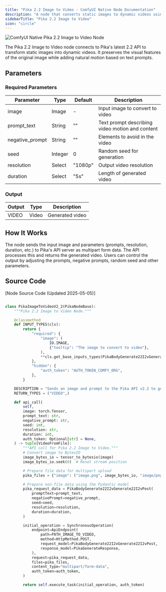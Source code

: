 ```yaml
---
title: "Pika 2.2 Image to Video - ComfyUI Native Node Documentation"
description: "A node that converts static images to dynamic videos using Pika AI"
sidebarTitle: "Pika 2.2 Image to Video"
icon: "circle"
---
```


![ComfyUI Native Pika 2.2 Image to Video Node](/images/built-in-nodes/api_nodes/pika/pika-2-2-image-to-video.jpg)

The Pika 2.2 Image to Video node connects to Pika's latest 2.2 API to transform static images into dynamic videos. It preserves the visual features of the original image while adding natural motion based on text prompts.

## Parameters

### Required Parameters

| Parameter       | Type    | Default | Description                                     |
| --------------- | ------- | ------- | ----------------------------------------------- |
| image           | Image   | -       | Input image to convert to video                 |
| prompt_text     | String  | ""      | Text prompt describing video motion and content |
| negative_prompt | String  | ""      | Elements to avoid in the video                  |
| seed            | Integer | 0       | Random seed for generation                      |
| resolution      | Select  | "1080p" | Output video resolution                         |
| duration        | Select  | "5s"    | Length of generated video                       |

### Output

| Output | Type  | Description     |
| ------ | ----- | --------------- |
| VIDEO  | Video | Generated video |

## How It Works

The node sends the input image and parameters (prompts, resolution, duration, etc.) to Pika's API server as multipart form data. The API processes this and returns the generated video. Users can control the output by adjusting the prompts, negative prompts, random seed and other parameters.

## Source Code

[Node Source Code (Updated 2025-05-05)]

```python

class PikaImageToVideoV2_2(PikaNodeBase):
    """Pika 2.2 Image to Video Node."""

    @classmethod
    def INPUT_TYPES(cls):
        return {
            "required": {
                "image": (
                    IO.IMAGE,
                    {"tooltip": "The image to convert to video"},
                ),
                **cls.get_base_inputs_types(PikaBodyGenerate22I2vGenerate22I2vPost),
            },
            "hidden": {
                "auth_token": "AUTH_TOKEN_COMFY_ORG",
            },
        }

    DESCRIPTION = "Sends an image and prompt to the Pika API v2.2 to generate a video."
    RETURN_TYPES = ("VIDEO",)

    def api_call(
        self,
        image: torch.Tensor,
        prompt_text: str,
        negative_prompt: str,
        seed: int,
        resolution: str,
        duration: int,
        auth_token: Optional[str] = None,
    ) -> tuple[VideoFromFile]:
        """API call for Pika 2.2 Image to Video."""
        # Convert image to BytesIO
        image_bytes_io = tensor_to_bytesio(image)
        image_bytes_io.seek(0)  # Reset stream position

        # Prepare file data for multipart upload
        pika_files = {"image": ("image.png", image_bytes_io, "image/png")}

        # Prepare non-file data using the Pydantic model
        pika_request_data = PikaBodyGenerate22I2vGenerate22I2vPost(
            promptText=prompt_text,
            negativePrompt=negative_prompt,
            seed=seed,
            resolution=resolution,
            duration=duration,
        )

        initial_operation = SynchronousOperation(
            endpoint=ApiEndpoint(
                path=PATH_IMAGE_TO_VIDEO,
                method=HttpMethod.POST,
                request_model=PikaBodyGenerate22I2vGenerate22I2vPost,
                response_model=PikaGenerateResponse,
            ),
            request=pika_request_data,
            files=pika_files,
            content_type="multipart/form-data",
            auth_token=auth_token,
        )

        return self.execute_task(initial_operation, auth_token)

``` 